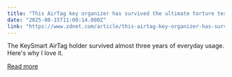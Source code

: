 ```yaml
---
title: "This AirTag key organizer has survived the ultimate torture test - and it's only $30"
date: "2025-08-15T11:00:14.000Z"
link: "https://www.zdnet.com/article/this-airtag-key-organizer-has-survived-the-ultimate-torture-test-and-its-only-30/"
---
```


The KeySmart AirTag holder survived almost three years of everyday usage. Here's why I love it.

[Read more](https://www.zdnet.com/article/this-airtag-key-organizer-has-survived-the-ultimate-torture-test-and-its-only-30/)
